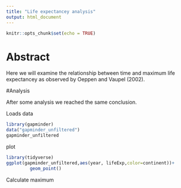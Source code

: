 ```yaml
---
title: "Life expectancey analysis"
output: html_document
---
```


```r
knitr::opts_chunk$set(echo = TRUE)
```

# Abstract

Here we will examine the relationship between time and maximum life expectancey as observed by Oeppen and Vaupel (2002).

#Analysis

After some analysis we reached the same conclusion.

Loads data
```r
library(gapminder)
data("gapminder_unfiltered")
gapminder_unfiltered
```

plot
```r
library(tidyverse)
ggplot(gapminder_unfiltered,aes(year, lifeExp,color=continent))+ 
         geom_point()
```

Calculate maximum
```r

```

